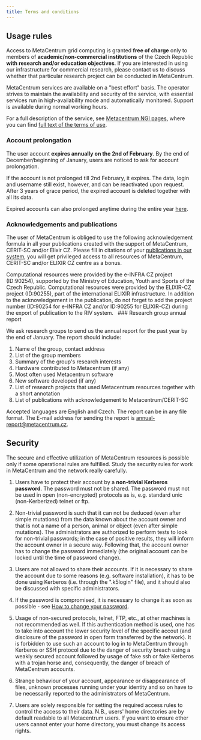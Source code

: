 ```yaml
---
title: Terms and conditions
---
```

## Usage rules

Access to MetaCentrum grid computing is granted **free of charge** only to members of **academic/non-commercial institutions** of the Czech Republic **with research and/or education objectives**. If you are interested in using our infrastructure for commercial research, please contact us to discuss whether that particular research project can be conducted in MetaCentrum.

MetaCentrum services are available on a "best effort" basis. The operator strives to maintain the availability and security of the service, with essential services run in high-availability mode and automatically monitored. Support is available during normal working hours.

For a full description of the service, see [Metacentrum NGI pages](https://www.metacentrum.cz), where you can find [full text of the terms of use](https://www.metacentrum.cz/en/about/rules/).

### Account prolongation

The user account **expires annually on the 2nd of February**. By the end of December/beginning of January, users are noticed to ask for account prolongation.

If the account is not prolonged till 2nd February, it expires. The data, login and username still exist, however, and can be reactivated upon request. After 3 years of grace period, the expired account is deleted together with all its data.

Expired accounts can also prolonged anytime during the entire year [here](https://metavo.metacentrum.cz/osobniv3/wayf/proxy.jsp?locale=en&target=https%3A%2F%2Fsignup.e-infra.cz%2Ffed%2Fregistrar%2F%3Fvo%3Dmeta%26locale%3Den).

### Acknowledgements and publications

The user of MetaCentrum is obliged to use the following acknowledgement formula in all your publications created with the support of MetaCentrum, CERIT-SC and/or Elixir CZ. Please fill in citations of your [publications in our system](https://publications.e-infra.cz/all-publications), you will get privileged access to all resources of MetaCentrum, CERIT-SC and/or ELIXIR CZ centre as a bonus.

<Callout title="Acknowledgement formula for the service" icon="&#128591;">
    Computational resources were provided by the e-INFRA CZ project (ID:90254),
    supported by the Ministry of Education, Youth and Sports of the Czech Republic.
</Callout>

<Callout title="Acknowledgement formula for ELIXIR CZ resources" icon="&#128591;">
    Computational resources were provided by the ELIXIR-CZ project (ID:90255),
    part of the international ELIXIR infrastructure.
</Callout>

<Callout type="info">
    In addition to the acknowledgement in the publication, do not forget to add the project number (ID:90254 for e-INFRA CZ and/or ID:90255 for ELIXIR-CZ) during the export of publication to the RIV system.
</Callout>
 
### Research group annual report

We ask research groups to send us the annual report for the past year by the end of January. The report should include:

1. Name of the group, contact address
2. List of the group members
3. Summary of the group's research interests
3. Hardware contributed to Metacentrum (if any)
4. Most often used Metacentrum software
5. New software developed (if any)
6. List of research projects that used Metacentrum resources together with a short annotation
7. List of publications with acknowledgement to Metacentrum/CERIT-SC

Accepted languages are English and Czech. The report can be in any file format. The E-mail address for sending the report is annual-report@metacentrum.cz. 

## Security

The secure and effective utilization of MetaCentrum resources is possible only if some operational rules are fulfilled. Study the security rules for work in MetaCentrum and the network really carefully.

1. Users have to protect their account by a **non-trivial Kerberos password**. The password must not be shared. The password must not be used in open (non-encrypted) protocols as is, e.g. standard unic (non-Kerberized) telnet or ftp.
   
2. Non-trivial password is such that it can not be deduced (even after simple mutations) from the data known about the account owner and that is not a name of a person, animal or object (even after simple mutations). The administrators are authorized to perform tests to look for non-trivial passwords; in the case of positive results, they will inform the account owner in a secure way. Following that, the account owner has to change the password immediately (the original account can be locked until the time of password change).

3. Users are not allowed to share their accounts. If it is necessary to share the account due to some reasons (e.g. software installation), it has to be done using Kerberos (i.e. through the ".k5login" file), and it should also be discussed with specific administrators.

4. If the password is compromised, it is necessary to change it as soon as possible - see [How to change your password](../access/account#password-change).

5. Usage of non-secured protocols, telnet, FTP, etc., at other machines is not recommended as well. If this authentication method is used, one has to take into account the lower security level of the specific accout (and disclosure of the password in open form transferred by the network). It is forbidden to use such an account to log in to MetaCentrum through Kerberos or SSH protocol due to the danger of security breach using a weakly secured account followed by usage of fake ssh or fake Kerberos with a trojan horse and, consequently, the danger of breach of MetaCentrum accounts.

6. Strange behaviour of your account, appearance or disappearance of files, unknown processes running under your identity and so on have to be necessarily reported to the administrators of MetaCentrum.

7. Users are solely responsible for setting the required access rules to control the access to their data. N.B., users' home directories are by default readable to all Metacentrum users. If you want to ensure other users cannot enter your home directory, you must change its access rights.
